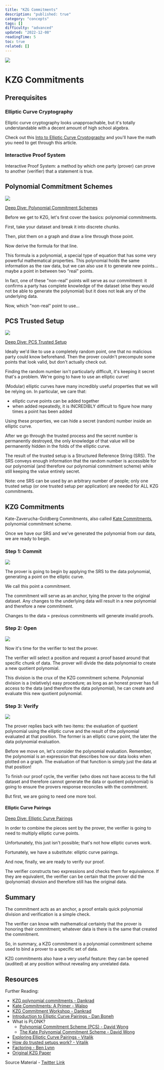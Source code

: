 ```yaml
---
title: "KZG Commitments"
description: "published: true"
category: "concepts"
tags: []
difficulty: "advanced"
updated: "2022-12-08"
readingTime: 5
toc: true
related: []
---
```


![](/images/kzg-commitment-summary-1.jpeg)

# KZG Commitments

## Prerequisites

### Elliptic Curve Cryptography

Elliptic curve cryptography looks unapproachable, but it's totally understandable with a decent amount of high school algebra. 

Check out this [Into to Elliptic Curve Cryptography](https://inevitableeth.com/home/concepts/elliptic-curve-cryptography) and you'll have the math you need to get through this article.

### Interactive Proof System

Interactive Proof System: a method by which one party (prover) can prove to another (verifier) that a statement is true. 

## Polynomial Commitment Schemes

![](/images/polynomial-commitments-1.jpeg)

[Deep Dive: Polynomial Commitment Schemes](/concepts/polynomial-commitment)

Before we get to KZG, let's first cover the basics: polynomial commitments. 

First, take your dataset and break it into discrete chunks. 

Then, plot them on a graph and draw a line through those point. 

Now derive the formula for that line.

This formula is a polynomial, a special type of equation that has some very powerful mathematical properties. This polynomial holds the same information as the raw data, but we can also use it to generate new points... maybe a point in between two "real" points.

In fact, one of these "non-real" points will serve as our commitment: it confirms a party has complete knowledge of the dataset (else they would not be able to generate the polynomial) but it does not leak any of the underlying data. 

Now, which "non-real" point to use...

## PCS Trusted Setup

![](/images/pcs-trusted-setup-1.jpeg)

[Deep Dive: PCS Trusted Setup](/concepts/pcs-trusted-setup)

Ideally we'd like to use a completely random point, one that no malicious party could know beforehand. Then the prover couldn't precompute some points that look valid, but don't actually check out. 

Finding the random number isn't particularly difficult, it's keeping it secret that's a problem. We're going to have to use an elliptic curve!

(Modular) elliptic curves have many incredibly useful properties that we will be relying on. In particular, we care that: 

*   elliptic curve points can be added together 
*   when added repeatedly, it is INCREDIBLY difficult to figure how many times a point has been added

Using these properties, we can hide a secret (random) number inside an elliptic curve. 

After we go through the trusted process and the secret number is permanently destroyed, the only knowledge of that value will be permanently hidden in the folds of the elliptic curve.

The result of the trusted setup is a Structured Reference String (SRS). The SRS conveys enough information that the random number is accessible for our polynomial (and therefore our polynomial commitment scheme) while still keeping the value entirely secret.

Note: one SRS can be used by an arbitrary number of people; only one trusted setup (or one trusted setup per application) are needed for ALL KZG commitments.

## KZG Commitments

Kate-Zaverucha-Goldberg Commitments, also called [Kate Commitments](https://www.cs.purdue.edu/homes/akate/howtopronounce.html), polynomial commitment scheme. 

Once we have our SRS and we've generated the polynomial from our data, we are ready to begin. 

### Step 1: Commit

![](/images/kzg-commitment-summary-2.png)

The prover is going to begin by applying the SRS to the data polynomial, generating a point on the elliptic curve. 

We call this point a commitment.

The commitment will serve as an anchor, tying the prover to the original dataset. Any changes to the underlying data will result in a new polynomial and therefore a new commitment. 

Changes to the data = previous commitments will generate invalid proofs.

### Step 2: Open

![](/images/kzg-commitment-summary-3.jpeg)

Now it's time for the verifier to test the prover. 

The verifier will select a position and request a proof based around that specific chunk of data. The prover will divide the data polynomial to create a new quotient polynomial.

This division is the crux of the KZG commitment scheme. Polynomial division is a (relatively) easy procedure; as long as an honest prover has full access to the data (and therefore the data polynomial), he can create and evaluate this new quotient polynomial.

### Step 3: Verify

![](/images/kzg-commitment-summary-4.jpeg)

The prover replies back with two items: the evaluation of quotient polynomial using the elliptic curve and the result of the polynomial evaluated at that position. The former is an elliptic curve point, the later the data polynomial evaluation.

Before we move on, let's consider the polynomial evaluation. Remember, the polynomial is an expression that describes how our data looks when plotted on a graph. The evaluation of that function is simply just the data at that position!

To finish our proof cycle, the verifier (who does not have access to the full dataset and therefore cannot generate the data or quotient polynomial) is going to ensure the provers response reconciles with the commitment. 

But first, we are going to need one more tool.

#### Elliptic Curve Pairings

[Deep Dive: Elliptic Curve Pairings](/concepts/elliptic-curve-pairings)

In order to combine the pieces sent by the prover, the verifier is going to need to multiply elliptic curve points. 

Unfortunately, this just isn't possible; that's not how elliptic curves work. 

Fortunately, we have a substitute: elliptic curve pairings.

And now, finally, we are ready to verify our proof. 

The verifier constructs two expressions and checks them for equivalence. If they are equivalent, the verifier can be certain that the prover did the (polynomial) division and therefore still has the original data.

## Summary

The commitment acts as an anchor, a proof entails quick polynomial division and verification is a simple check. 

The verifier can know with mathematical certainty that the prover is honoring their commitment; whatever data is there is the same that created the commitment.

So, in summary, a KZG commitment is a polynomial commitment scheme used to bind a prover to a specific set of data. 

KZG commitments also have a very useful feature: they can be opened (audited) at any position without revealing any unrelated data.

## Resources

Further Reading:

*   [KZG polynomial commitments - Dankrad](https://dankradfeist.de/ethereum/2020/06/16/kate-polynomial-commitments.html)
*   [Kate Commitments: A Primer - Walpo](https://hackmd.io/@tompocock/Hk2A7BD6U)
*   [KZG Commitment Workshop - Dankrad](https://hackmd.io/@hww/workshop_feb_2021#2110-2240-Part-1-The-Sharding-Design-and-the-Cryptographic-Primitives)
*   [Introduction to Elliptic Curve Pairings - Dan Boneh](https://www.youtube.com/watch?v=8WDOpzxpnTE)
*   What is PLONK?
    *   [Polynomial Commitment Scheme (PCS) - David Wong](https://www.youtube.com/watch?v=W1E2CI_u6d0)
    *   [The Kate Polynomial Commitment Scheme - David Wong](https://www.youtube.com/watch?v=iwOovhLU8U4)
*   [Exploring Elliptic Curve Pairings - Vitalik](https://vitalik.ca/general/2017/01/14/exploring_ecp.html)
*   [How do trusted setups work? - Vitalik](https://vitalik.ca/general/2022/03/14/trustedsetup.html)
*   [Factoring - Ben Lynn](https://crypto.stanford.edu/pbc/notes/crypto/factoring.html)
*   [Original KZG Paper](https://www.iacr.org/archive/asiacrypt2010/6477178/6477178.pdf)

Source Material - [Twitter Link](https://twitter.com/logarithmicrex/status/1583705993300492288)

